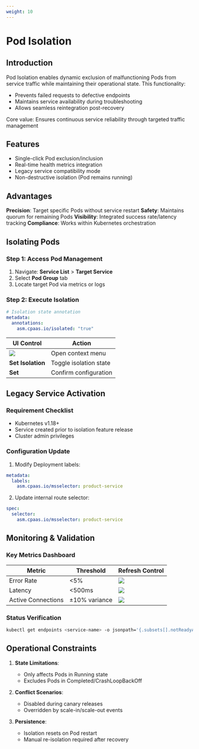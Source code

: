 ```yaml
---
weight: 10
---
```


# Pod Isolation

## Introduction
Pod Isolation enables dynamic exclusion of malfunctioning Pods from service traffic while maintaining their operational state. This functionality:

- Prevents failed requests to defective endpoints
- Maintains service availability during troubleshooting
- Allows seamless reintegration post-recovery

Core value: Ensures continuous service reliability through targeted traffic management

## Features
- Single-click Pod exclusion/inclusion
- Real-time health metrics integration
- Legacy service compatibility mode
- Non-destructive isolation (Pod remains running)

## Advantages
**Precision**: Target specific Pods without service restart
**Safety**: Maintains quorum for remaining Pods
**Visibility**: Integrated success rate/latency tracking
**Compliance**: Works within Kubernetes orchestration

## Isolating Pods

### Step 1: Access Pod Management
1. Navigate: **Service List** > **Target Service**
2. Select **Pod Group** tab
3. Locate target Pod via metrics or logs

### Step 2: Execute Isolation
```yaml
# Isolation state annotation
metadata:
  annotations:
    asm.cpaas.io/isolated: "true"
```

| UI Control | Action |
|------------|--------|
| ![](../assets/333point.png) | Open context menu |
| **Set Isolation** | Toggle isolation state |
| **Set** | Confirm configuration |

## Legacy Service Activation

### Requirement Checklist
- Kubernetes v1.18+
- Service created prior to isolation feature release
- Cluster admin privileges

### Configuration Update
1. Modify Deployment labels:
```yaml
metadata:
  labels:
    asm.cpaas.io/msselector: product-service
```

2. Update internal route selector:
```yaml
spec:
  selector:
    asm.cpaas.io/msselector: product-service
```

## Monitoring & Validation

### Key Metrics Dashboard
| Metric | Threshold | Refresh Control |
|--------|-----------|-----------------|
| Error Rate | \<5% | ![](../assets/33metricrefresh.png) |
| Latency | \<500ms | ![](../assets/33metricautorefresh.png) |
| Active Connections | ±10% variance | ![](../assets/33legend.png) |

### Status Verification
```bash
kubectl get endpoints <service-name> -o jsonpath='{.subsets[].notReadyAddresses}'
```

## Operational Constraints
1. **State Limitations**:
   - Only affects Pods in Running state
   - Excludes Pods in Completed/CrashLoopBackOff

2. **Conflict Scenarios**:
   - Disabled during canary releases
   - Overridden by scale-in/scale-out events

3. **Persistence**:
   - Isolation resets on Pod restart
   - Manual re-isolation required after recovery

